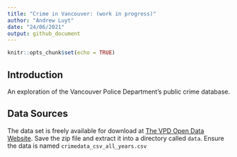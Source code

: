 ```yaml
---
title: "Crime in Vancouver: (work in progress)"
author: "Andrew Luyt"
date: "24/06/2021"
output: github_document
---
```


```r
knitr::opts_chunk$set(echo = TRUE)
```

## Introduction

An exploration of the Vancouver Police Department’s public crime
database.

## Data Sources
The data set is freely available for download at [The VPD Open Data
Website](https://geodash.vpd.ca/opendata/).  Save the zip file and extract it
into a directory called `data`. Ensure the data is named `crimedata_csv_all_years.csv`

